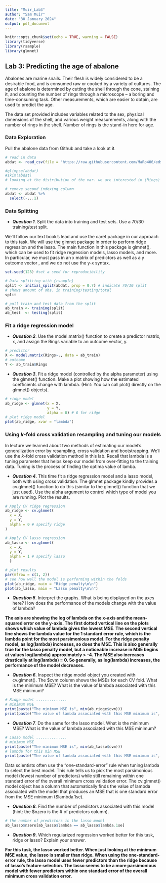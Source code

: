 ```yaml
---
title: "Muir_Lab3"
author: "Sam Muir"
date: "30 January 2024"
output: pdf_document
---
```


```r
knitr::opts_chunk$set(echo = TRUE, warning = FALSE)
library(tidyverse)
library(rsample)
library(glmnet)
```

## Lab 3: Predicting the age of abalone

Abalones are marine snails. Their flesh is widely considered to be a desirable food, and is consumed raw or cooked by a variety of cultures. The age of abalone is determined by cutting the shell through the cone, staining it, and counting the number of rings through a microscope -- a boring and time-consuming task. Other measurements, which are easier to obtain, are used to predict the age.

The data set provided includes variables related to the sex, physical dimensions of the shell, and various weight measurements, along with the number of rings in the shell. Number of rings is the stand-in here for age.

### Data Exploration

Pull the abalone data from Github and take a look at it.

```r
# read in data
abdat <- read_csv(file = "https://raw.githubusercontent.com/MaRo406/eds-232-machine-learning/main/data/abalone-data.csv")

#glimpse(abdat)
#skim(abdat)
# looking at the distribution of the var. we are interested in (Rings) we can see that it is roughly normally distributed- no need to log transform 

# remove second indexing column
abdat <- abdat %>%
  select(-...1)
```

### Data Splitting

-   ***Question 1***. Split the data into training and test sets. Use a 70/30 training/test split.

We'll follow our text book's lead and use the caret package in our approach to this task. We will use the glmnet package in order to perform ridge regression and the lasso. The main function in this package is glmnet(), which can be used to fit ridge regression models, lasso models, and more. In particular, we must pass in an x matrix of predictors as well as a y outcome vector , and we do not use the y-x syntax.

```r
set.seed(123) #set a seed for reproducibility

# Data splitting with {rsample} 
split <- initial_split(abdat, prop = 0.7) # indicate 70/30 split
# shows amount of obs. in training/testing/total
split 

# pull train and test data from the split
ab_train <- training(split)
ab_test  <- testing(split)
```


### Fit a ridge regression model

-   ***Question 2***. Use the model.matrix() function to create a predictor matrix, x, and assign the Rings variable to an outcome vector, y.

```r
# predictor
X <- model.matrix(Rings~., data = ab_train)
# outcome
Y <- ab_train$Rings
```


-   ***Question 3***. Fit a ridge model (controlled by the alpha parameter) using the glmnet() function. Make a plot showing how the estimated coefficients change with lambda. (Hint: You can call plot() directly on the glmnet() objects).

```r
# ridge model
ab_ridge <- glmnet(x = X,
                   y = Y, 
                   alpha = 0) # 0 for ridge
# plot ridge model
plot(ab_ridge, xvar = "lambda")  
```


### Using *k*-fold cross validation resampling and tuning our models

In lecture we learned about two methods of estimating our model's generalization error by resampling, cross validation and bootstrapping. We'll use the *k*-fold cross validation method in this lab. Recall that lambda is a tuning parameter that helps keep our model from over-fitting to the training data. Tuning is the process of finding the optima value of lamba.

-   ***Question 4***. This time fit a ridge regression model and a lasso model, both with using cross validation. The glmnet package kindly provides a cv.glmnet() function to do this (similar to the glmnet() function that we just used). Use the alpha argument to control which type of model you are running. Plot the results.

```r
# Apply CV ridge regression
ab_ridge <- cv.glmnet(
  x = X,
  y = Y,
  alpha = 0 # specify ridge
)

# Apply CV lasso regression
ab_lasso <- cv.glmnet( 
  x = X,
  y = Y,
  alpha = 1 # specify lasso
  )

# plot results
par(mfrow = c(1, 2))
# see how well the model is performing within the folds
plot(ab_ridge, main = "Ridge penalty\n\n")
plot(ab_lasso, main = "Lasso penalty\n\n")
```


-   ***Question 5***. Interpret the graphs. What is being displayed on the axes here? How does the performance of the models change with the value of lambda?

**The axis are showing the log of lambda on the x-axis and the mean-squared error on the y-axis. The first dotted vertical line on the plots shows which value of lambda gives the lowest MSE. The second vertical line shows the lambda value for the 1 standard error rule, which is the lambda point for the most parsimonious model. For the ridge penalty model, as log(lambda) increases, so does the MSE. This is also generally true for the lasso penalty model, but a noticeable increase in MSE begins at values log(lambda) approximately > -4. The MSE also increases drastically at log(lambda) = 0. So generally, as log(lambda) increases, the performance of the model decreases.**

-   ***Question 6***. Inspect the ridge model object you created with cv.glmnet(). The \$cvm column shows the MSEs for each CV fold. What is the minimum MSE? What is the value of lambda associated with this MSE minimum?

```r
# Ridge model ..............
# minimum MSE
print(paste("The minimum MSE is", min(ab_ridge$cvm))) 
print(paste("The value of lambda associated with this MSE minimum is", ab_ridge$lambda.min))
```


-   ***Question 7***. Do the same for the lasso model. What is the minimum MSE? What is the value of lambda associated with this MSE minimum?

```r
# Lasso model ..............
# minimum MSE
print(paste("The minimum MSE is", min(ab_lasso$cvm))) 
# lambda for this min MSE
print(paste("The value of lambda associated with this MSE minimum is", ab_lasso$lambda.min))
```


Data scientists often use the "one-standard-error" rule when tuning lambda to select the best model. This rule tells us to pick the most parsimonious model (fewest number of predictors) while still remaining within one standard error of the overall minimum cross validation error. The cv.glmnet() model object has a column that automatically finds the value of lambda associated with the model that produces an MSE that is one standard error from the MSE minimum (\$lambda.1se).

-   ***Question 8.*** Find the number of predictors associated with this model (hint: the \$nzero is the \# of predictors column).

```r
# the number of predictors in the lasso model
ab_lasso$nzero[ab_lasso$lambda == ab_lasso$lambda.1se] 
```

-   ***Question 9*****.** Which regularized regression worked better for this task, ridge or lasso? Explain your answer.

**For this task, the lasso worked better. When just looking at the minimum MSE value, the lasso is smaller than ridge. When using the one-standard-error rule, the lasso model uses fewer predictors than the ridge because of lasso's feature selection. The lasso seems to be a more parsimonious model with fewer predictors within one standard error of the overall minimum cross validation error.**

